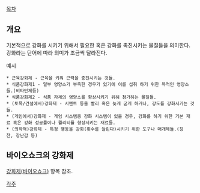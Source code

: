 [[목차]]

== 개요 ==
기본적으로 강화를 시키기 위해서 필요한 혹은 강화를 촉진시키는 물질들을 의미한다.
강화라는 단어에 따라 의미가 조금씩 달라진다.

예시
 * 근육강화제 - 근육을 키워 근력을 증진시키는 것들.
 * 식품강화제1 - 일부 영양소가 부족한 경우가 있기에 이를 섭취 하기 위한 목적인 영양소들.(비타민제등)
 * 식품강화제2 - 식품 자체의 영양소를 향상시키기 위해 첨가하는 물질들.
 * (토목/건설에서)강화제 - 시멘트 등을 빨리 혹은 늦게 굳게 하거나, 강도를 강화시키는 것들.
 * (게임에서)강화제 - 게임 시스템중 강화 시스템이 있을 경우, 강화를 하기 위한 기본 재료 혹은 강화 성공률이나 퀄리티를 향상시키는 재료들.
 * (의학적)강화제 - 특정 행동을 강화(횟수를 늘린다)시키기 위한 도구나 매개체들.(칭찬, 장난감 등)

== 바이오쇼크의 강화제 ==
[[강화제(바이오쇼크)]] 항목 참조. 

[[각주]]
